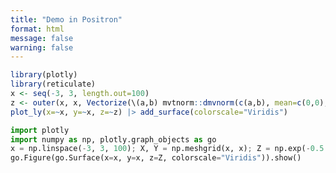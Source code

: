 ```yaml
---
title: "Demo in Positron"
format: html
message: false
warning: false
---
```



```r
library(plotly)
library(reticulate)
x <- seq(-3, 3, length.out=100)
z <- outer(x, x, Vectorize(\(a,b) mvtnorm::dmvnorm(c(a,b), mean=c(0,0), sigma=diag(2))))
plot_ly(x=~x, y=~x, z=~z) |> add_surface(colorscale="Viridis")
```



```python
import plotly
import numpy as np, plotly.graph_objects as go
x = np.linspace(-3, 3, 100); X, Y = np.meshgrid(x, x); Z = np.exp(-0.5 * (X**2 + Y**2)) / (2 * np.pi)
go.Figure(go.Surface(x=x, y=x, z=Z, colorscale="Viridis")).show()
```